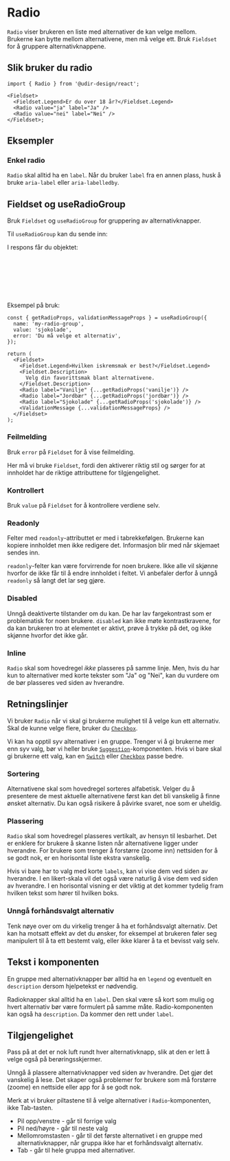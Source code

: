 
<Meta of={RadioStories} />

# Radio

`Radio` viser brukeren en liste med alternativer de kan velge mellom. Brukerne kan bytte mellom alternativene, men må velge ett. Bruk `Fieldset` for å gruppere alternativknappene.

<Primary />
<Controls />

## Slik bruker du radio

```tsx
import { Radio } from '@udir-design/react';

<Fieldset>
  <Fieldset.Legend>Er du over 18 år?</Fieldset.Legend>
  <Radio value="ja" label="Ja" />
  <Radio value="nei" label="Nei" />
</Fieldset>;
```

## Eksempler

### Enkel radio

`Radio` skal alltid ha en `label`. Når du bruker `label` fra en annen plass, husk å bruke `aria-label` eller `aria-labelledby`.

<Canvas of={RadioStories.AriaLabel} />

## Fieldset og useRadioGroup

Bruk `Fieldset` og `useRadioGroup` for gruppering av alternativknapper.

<Canvas of={RadioStories.Group} />

Til `useRadioGroup` kan du sende inn:

<ArgTypes of={useRadioGroupStories.UseRadioGroup} />

I respons får du objektet:

```ts
{
  getRadioProps: (value: string | RadioProps) => RadioProps, // Returnerer props du kan spre på <Radio /> eller <input type="radio" />
  validationMessageProps: ValidationMessageProps, // Props du valgfritt spre på ValidationMessage for å koble feilmelding til radio gruppen
  setValue: string, // Funksjon for å sette radio gruppens verdi
  value: string, // Nåværende verdi for radio gruppen
}
```

Eksempel på bruk:

```tsx
const { getRadioProps, validationMessageProps } = useRadioGroup({
  name: 'my-radio-group',
  value: 'sjokolade',
  error: 'Du må velge et alternativ',
});

return (
  <Fieldset>
    <Fieldset.Legend>Hvilken iskremsmak er best?</Fieldset.Legend>
    <Fieldset.Description>
      Velg din favorittsmak blant alternativene.
    </Fieldset.Description>
    <Radio label="Vanilje" {...getRadioProps('vanilje')} />
    <Radio label="Jordbær" {...getRadioProps('jordbær')} />
    <Radio label="Sjokolade" {...getRadioProps('sjokolade')} />
    <ValidationMessage {...validationMessageProps} />
  </Fieldset>
);
```

### Feilmelding

Bruk `error` på `Fieldset` for å vise feilmelding.

Her må vi bruke `Fieldset`, fordi den aktiverer riktig stil og sørger for at innholdet har de riktige attributtene for tilgjengelighet.

<Canvas of={RadioStories.WithError} />

### Kontrollert

Bruk `value` på `Fieldset` for å kontrollere verdiene selv.

<Canvas of={RadioStories.Controlled} />

### Readonly

Felter med `readonly`-attributtet er med i tabrekkefølgen. Brukerne kan kopiere innholdet men ikke redigere det. Informasjon blir med når skjemaet sendes inn.

`readonly`-felter kan være forvirrende for noen brukere. Ikke alle vil skjønne hvorfor de ikke får til å endre innholdet i feltet. Vi anbefaler derfor å unngå `readonly` så langt det lar seg gjøre.

<Canvas of={RadioStories.ReadOnly} />

### Disabled

Unngå deaktiverte tilstander om du kan. De har lav fargekontrast som er problematisk for noen brukere. `disabled` kan ikke møte kontrastkravene, for da kan brukeren tro at elementet er aktivt, prøve å trykke på det, og ikke skjønne hvorfor det ikke går.

<Canvas of={RadioStories.Disabled} />

### Inline

`Radio` skal som hovedregel _ikke_ plasseres på samme linje. Men, hvis du har kun to alternativer med korte tekster som "Ja" og "Nei", kan du vurdere om de bør plasseres ved siden av hverandre.

<Canvas of={RadioStories.Inline} />

## Retningslinjer

Vi bruker `Radio` når vi skal gi brukerne mulighet til å velge kun ett alternativ. Skal de kunne velge flere, bruker du [`Checkbox`](/docs/components-checkbox--docs).

Vi kan ha opptil syv alternativer i en gruppe. Trenger vi å gi brukerne mer enn syv valg, bør vi heller bruke [`Suggestion`](/docs/components-suggestion--docs)-komponenten. Hvis vi bare skal gi brukerne ett valg, kan en [`Switch`](/docs/components-switch--docs) eller [`Checkbox`](/docs/components-checkbox--docs) passe bedre.

### Sortering

Alternativene skal som hovedregel sorteres alfabetisk. Velger du å presentere de mest aktuelle alternativene først kan det bli vanskelig å finne ønsket alternativ. Du kan også risikere å påvirke svaret, noe som er uheldig.

### Plassering

`Radio` skal som hovedregel plasseres vertikalt, av hensyn til lesbarhet. Det er enklere for brukere å skanne listen når alternativene ligger under hverandre. For brukere som trenger å forstørre (zoome inn) nettsiden for å se godt nok, er en horisontal liste ekstra vanskelig.

Hvis vi bare har to valg med korte `labels`, kan vi vise dem ved siden av hverandre. I en likert-skala vil det også være naturlig å vise dem ved siden av hverandre. I en horisontal visning er det viktig at det kommer tydelig fram hvilken tekst som hører til hvilken boks.

### Unngå forhåndsvalgt alternativ

Tenk nøye over om du virkelig trenger å ha et forhåndsvalgt alternativ. Det kan ha motsatt effekt av det du ønsker, for eksempel at brukeren føler seg manipulert til å ta ett bestemt valg, eller ikke klarer å ta et bevisst valg selv.

## Tekst i komponenten

En gruppe med alternativknapper bør alltid ha en `legend` og eventuelt en `description` dersom hjelpetekst er nødvendig.

Radioknapper skal alltid ha en `label`. Den skal være så kort som mulig og hvert alternativ bør være formulert på samme måte. Radio-komponenten kan også ha `description`. Da kommer den rett under `label`.

## Tilgjengelighet

Pass på at det er nok luft rundt hver alternativknapp, slik at den er lett å velge også på berøringsskjermer.

Unngå å plassere alternativknapper ved siden av hverandre. Det gjør det vanskelig å lese. Det skaper også problemer for brukere som må forstørre (zoome) en nettside eller app for å se godt nok.

Merk at vi bruker piltastene til å velge alternativer i `Radio`-komponenten, ikke Tab-tasten.

- Pil opp/venstre - går til forrige valg
- Pil ned/høyre - går til neste valg
- Mellomromstasten - går til det første alternativet i en gruppe med alternativknapper, når gruppa ikke har et forhåndsvalgt alternativ.
- Tab - går til hele gruppa med alternativer.
